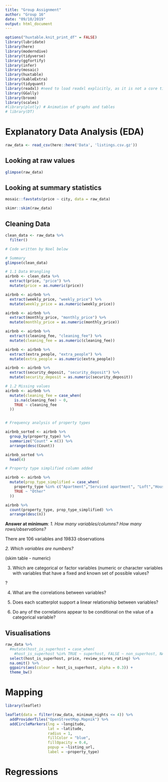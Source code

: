 ```yaml
---
title: "Group Assignment"
author: "Group 16"
date: "09/10/2019"
output: html_document
---
```


```r
options("huxtable.knit_print_df" = FALSE)
library(lubridate)
library(here)
library(moderndive)
library(tidyverse)
library(ggfortify)
library(infer)
library(mosaic)
library(huxtable)
library(kableExtra)
library(tidyquant)
library(readxl) #need to load readxl explicitly, as it is not a core tidyverse 
library(GGally)
library(broom)
library(scales)
#library(plotly) # Animation of graphs and tables
# library(DT) 
```

# Explanatory Data Analysis (EDA)

```r

raw_data <- read_csv(here::here('Data', 'listings.csv.gz'))

```


## Looking at raw values

```r

glimpse(raw_data)

```

## Looking at summary statistics

```r

mosaic::favstats(price ~ city, data = raw_data)

skimr::skim(raw_data)

```

## Cleaning Data

```r

clean_data <- raw_data %>% 
  filter()

# Code written by Noel below

# Summary
glimpse(clean_data)

# 1.1 Data Wrangling
airbnb <- clean_data %>% 
  extract(price, "price") %>%
  mutate(price = as.numeric(price))

airbnb <- airbnb %>% 
  extract(weekly_price, "weekly_price") %>%
  mutate(weekly_price = as.numeric(weekly_price))

airbnb <- airbnb %>% 
  extract(monthly_price, "monthly_price") %>%
  mutate(monthly_price = as.numeric(monthly_price))

airbnb <- airbnb %>% 
  extract(cleaning_fee, "cleaning_fee") %>%
  mutate(cleaning_fee = as.numeric(cleaning_fee))

airbnb <- airbnb %>% 
  extract(extra_people, "extra_people") %>%
  mutate(extra_people = as.numeric(extra_people))

airbnb <- airbnb %>% 
  extract(security_deposit, "security_deposit") %>%
  mutate(security_deposit = as.numeric(security_deposit))

# 1.2 Missing values
airbnb <- airbnb %>%
  mutate(cleaning_fee = case_when(
    is.na(cleaning_fee) ~ 0, 
    TRUE ~ cleaning_fee
  ))


# Frequency analysis of property types

airbnb_sorted <- airbnb %>% 
  group_by(property_type) %>% 
  summarize("Count" = n()) %>% 
  arrange(desc(Count))

airbnb_sorted %>% 
  head(4)

# Property type simplified column added

airbnb <- airbnb %>%
  mutate(prop_type_simplified = case_when(
    property_type %in% c("Apartment","Serviced apartment", "Loft","House") ~ property_type, 
    TRUE ~ "Other"
  ))

airbnb %>%
  count(property_type, prop_type_simplified) %>%
  arrange(desc(n))  


```


**Answer at minimum**: 
*1. How many variables/columns? How many rows/observations?* 

There are 106 variables and 19833 observations

*2. Which variables are numbers?*

(skim table - numeric)

3. Which are categorical or factor variables (numeric or character variables with variables that have a fixed and known set of possible values?

?

4. What are the correlations between variables? 


5. Does each scatterplot support a linear relationship between variables?

6. Do any of the correlations appear to be conditional on the value of a categorical variable?

##  Visualisations

```r

raw_data %>%
  #mutate(host_is_superhost = case_when(
    #host_is_superhost %in% TRUE ~ superhost, FALSE ~ non_superhost, NA)) %>%
  select(host_is_superhost, price, review_scores_rating) %>%
  na.omit() %>%
  ggpairs(aes(colour = host_is_superhost, alpha = 0.3)) +
  theme_bw() 

```


# Mapping

```r

library(leaflet)

leaflet(data = filter(raw_data, minimum_nights <= 4)) %>% 
  addProviderTiles("OpenStreetMap.Mapnik") %>% 
  addCircleMarkers(lng = ~longitude, 
                   lat = ~latitude, 
                   radius = 1, 
                   fillColor = "blue", 
                   fillOpacity = 0.4, 
                   popup = ~listing_url,
                   label = ~property_type)

```

# Regressions